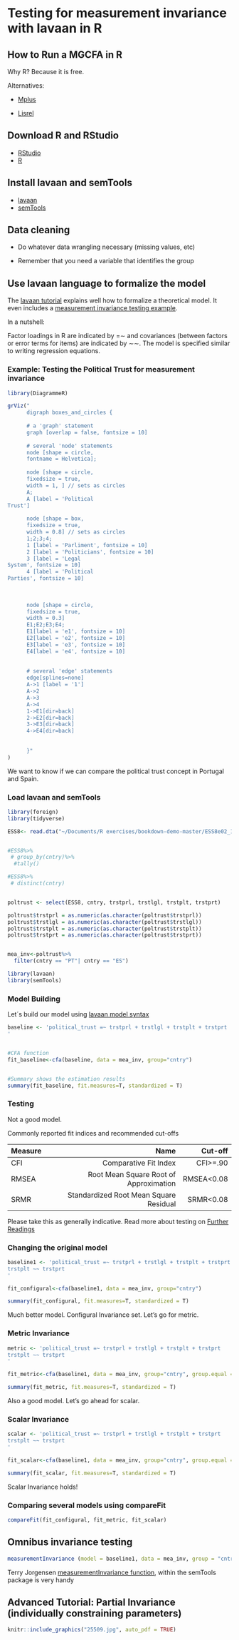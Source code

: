 # Testing for measurement invariance with lavaan in R {#lavaan}

## How to Run a MGCFA in R 

Why R? Because it is free.

Alternatives:
  
  * [Mplus](https://www.statmodel.com/)
  
  * [Lisrel](https://ssicentral.com/index.php/products/lisrel/)

## Download R and RStudio

- [RStudio](https://www.rstudio.com/products/rstudio/download/)
- [R](https://cran.r-project.org)

## Install lavaan and semTools

- [lavaan](https://cran.r-project.org/web/packages/lavaan/index.html)
- [semTools](https://cran.r-project.org/web/packages/semTools/index.html)


## Data cleaning

- Do whatever data wrangling necessary (missing values, etc)

- Remember that you need a variable that identifies the group

## Use lavaan language to formalize the model

The [lavaan tutorial](https://lavaan.ugent.be/tutorial/) explains well how to formalize a theoretical model. It even includes a [measurement invariance testing example](https://lavaan.ugent.be/tutorial/groups.html).

In a nutshell:

Factor loadings in R are indicated by =∼ and covariances (between factors or error terms for items) are indicated by ∼∼. The model is specified similar to writing regression equations.

### Example: Testing the Political Trust for measurement invariance

```r

library(DiagrammeR)

grViz("
      digraph boxes_and_circles {
      
      # a 'graph' statement
      graph [overlap = false, fontsize = 10]
      
      # several 'node' statements
      node [shape = circle,
      fontname = Helvetica];
      
      node [shape = circle,
      fixedsize = true,
      width = 1, ] // sets as circles
      A;
      A [label = 'Political 
Trust']
      
      node [shape = box,
      fixedsize = true,
      width = 0.8] // sets as circles
      1;2;3;4;
      1 [label = 'Parliment', fontsize = 10]
      2 [label = 'Politicians', fontsize = 10]
      3 [label = 'Legal 
System', fontsize = 10]
      4 [label = 'Political 
Parties', fontsize = 10]
      
      
      
      node [shape = circle,
      fixedsize = true,
      width = 0.3] 
      E1;E2;E3;E4; 
      E1[label = 'e1', fontsize = 10]
      E2[label = 'e2', fontsize = 10]
      E3[label = 'e3', fontsize = 10]
      E4[label = 'e4', fontsize = 10]
     
      
      # several 'edge' statements
      edge[splines=none]      
      A->1 [label = '1']
      A->2
      A->3
      A->4
      1->E1[dir=back]
      2->E2[dir=back]
      3->E3[dir=back]
      4->E4[dir=back]
      
      
      }"
)

```


We want to know if we can compare the political trust concept in Portugal and Spain.

### Load lavaan and semTools

```r

library(foreign)
library(tidyverse)

ESS8<- read.dta("~/Documents/R exercises/bookdown-demo-master/ESS8e02_1.dta")


#ESS8%>%
 # group_by(cntry)%>%
  #tally()

#ESS8%>%
 # distinct(cntry)


poltrust <- select(ESS8, cntry, trstprl, trstlgl, trstplt, trstprt)

poltrust$trstprl = as.numeric(as.character(poltrust$trstprl))
poltrust$trstlgl = as.numeric(as.character(poltrust$trstlgl))
poltrust$trstplt = as.numeric(as.character(poltrust$trstplt))
poltrust$trstprt = as.numeric(as.character(poltrust$trstprt))



```


```r

mea_inv<-poltrust%>%
  filter(cntry == "PT"| cntry == "ES")

```


```r

library(lavaan)
library(semTools)

```


### Model Building

Let´s build our model using [lavaan model syntax](https://lavaan.ugent.be/tutorial/syntax1.html)

```r

baseline <- 'political_trust =~ trstprl + trstlgl + trstplt + trstprt
'


#CFA function
fit_baseline<-cfa(baseline, data = mea_inv, group="cntry")


#Summary shows the estimation results
summary(fit_baseline, fit.measures=T, standardized = T)

```


### Testing

Not a good model. 

Commonly reported fit indices and recommended cut-offs

| Measure |    Name      | Cut-off   |   
|:--------------------|--------------------:|----------------:|
|  CFI         |Comparative Fit Index | CFI>=.90|
|  RMSEA       |Root Mean Square Root of Approximation |RMSEA<0.08|
|  SRMR         |Standardized Root Mean Square Residual|SRMR<0.08|

Please take this as generally indicative. Read more about testing on [Further Readings](#test) 

### Changing the original model

```r

baseline1 <- 'political_trust =~ trstprl + trstlgl + trstplt + trstprt
trstplt ~~ trstprt
'

fit_configural<-cfa(baseline1, data = mea_inv, group="cntry")

summary(fit_configural, fit.measures=T, standardized = T)

```

Much better model. Configural Invariance set. Let's go for metric.


### Metric Invariance
```r

metric <- 'political_trust =~ trstprl + trstlgl + trstplt + trstprt
trstplt ~~ trstprt
'

fit_metric<-cfa(baseline1, data = mea_inv, group="cntry", group.equal = c("loadings"))

summary(fit_metric, fit.measures=T, standardized = T)

```

Also a good model. Let's go ahead for scalar.



### Scalar Invariance

```r

scalar <- 'political_trust =~ trstprl + trstlgl + trstplt + trstprt
trstplt ~~ trstprt
'

fit_scalar<-cfa(baseline1, data = mea_inv, group="cntry", group.equal = c("loadings", "intercepts"))

summary(fit_scalar, fit.measures=T, standardized = T)

```

Scalar Invariance holds!

### Comparing several models using compareFit

```r

compareFit(fit_configural, fit_metric, fit_scalar)

```



## Omnibus invariance testing

```r


measurementInvariance (model = baseline1, data = mea_inv, group = "cntry")


```



Terry Jorgensen [measurementInvariance function](https://www.rdocumentation.org/packages/semTools/versions/0.4-14/topics/measurementInvariance), within the semTools package is very handy



## Advanced Tutorial: Partial Invariance (individually constraining parameters)

```r
knitr::include_graphics("25509.jpg", auto_pdf = TRUE)
```







